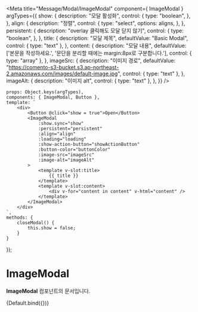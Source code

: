 
<Meta
    title="Message/Modal/ImageModal"
    component={ ImageModal }
    argTypes={{
        show: {
            description: "모달 활성화",
            control: {
                type: "boolean",
            },
        },
        align: {
            description: "정렬",
            control: {
                type: "select",
                options: aligns,
            },
        },
        persistent: {
            description: "overlay 클릭해도 모달 닫지 않기",
            control: {
                type: "boolean",
            },
        },
        title: {
            description: "모달 제목",
            defaultValue: "Basic Modal",
            control: { type: "text" },
        },
        content: {
            description: "모달 내용",
            defaultValue: ['본문을 작성하세요.', '문단을 분리할 때에는 margin:8px로 구분합니다.'],
            control: { type: "array" },
        },
        imageSrc: {
            description: "이미지 경로",
            defaultValue: "https://comento-s3-bucket.s3.ap-northeast-2.amazonaws.com/images/default-image.jpg",
            control: { type: "text" },
        },
        imageAlt: {
            description: "이미지 alt",
            control: { type: "text" },
        },
    }}
/>

    props: Object.keys(argTypes),
    components: { ImageModal, Button },
    template: `
        <div>
            <Button @click="show = true">Open</Button>
            <ImageModal
                :show.sync="show"
                :persistent="persistent"
                :align="align"
                :loading="loading"
                :show-action-button="showActionButton"
                :button-color="buttonColor"
                :image-src="imageSrc"
                :image-alt="imageAlt"
            >
                <template v-slot:title>
                    {{ title }}
                </template>
                <template v-slot:content>
                    <div v-for="content in content" v-html="content" />
                </template>
            </ImageModal>
        </div>
    `,
    methods: {
        closeModal() {
            this.show = false;
        }
    }
});

# ImageModal

**ImageModal** 컴포넌트의 문서입니다.

<Story name="Default" height="100px">
    {Default.bind({})}
</Story>

<ArgsTable story="Default" />